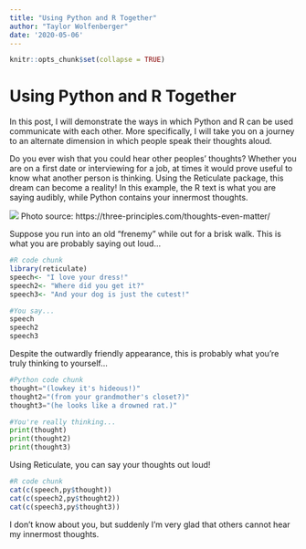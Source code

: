 ```yaml
---
title: "Using Python and R Together"
author: "Taylor Wolfenberger"
date: '2020-05-06'
---
```


```r
knitr::opts_chunk$set(collapse = TRUE)
```

# Using Python and R Together

In this post, I will demonstrate the ways in which Python and R can be used communicate with each other. More specifically, I will take you on a journey to an alternate dimension in which people speak their thoughts aloud.

Do you ever wish that you could hear other peoples' thoughts? Whether you are on a first date or interviewing for a job, at times it would prove useful to know what another person is thinking. Using the Reticulate package, this dream can become a reality! In this example, the R text is what you are saying audibly, while Python contains your innermost thoughts.

![](/blog/pythonpost_files/thoughts.png)
Photo source: https://three-principles.com/thoughts-even-matter/ 

Suppose you run into an old "frenemy" while out for a brisk walk. This is what you are probably saying out loud...
```R
#R code chunk
library(reticulate)
speech<- "I love your dress!"
speech2<- "Where did you get it?"
speech3<- "And your dog is just the cutest!"

#You say...
speech
speech2
speech3
```

Despite the outwardly friendly appearance, this is probably what you're truly thinking to yourself...
```python
#Python code chunk
thought="(lowkey it's hideous!)"
thought2="(from your grandmother's closet?)"
thought3="(he looks like a drowned rat.)"

#You're really thinking...
print(thought)
print(thought2)
print(thought3)
```

Using Reticulate, you can say your thoughts out loud!
```R
#R code chunk
cat(c(speech,py$thought))
cat(c(speech2,py$thought2))
cat(c(speech3,py$thought3))
```

I don't know about you, but suddenly I'm very glad that others cannot hear my innermost thoughts.
